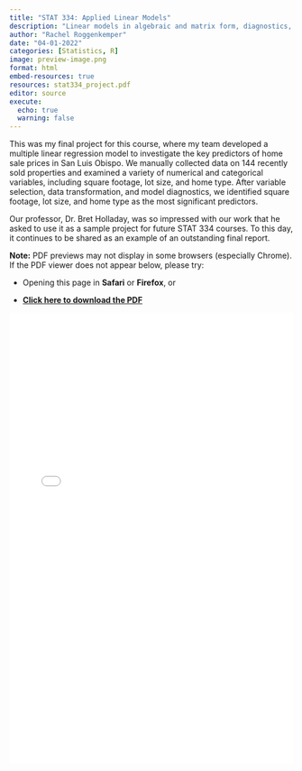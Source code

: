 ```yaml
---
title: "STAT 334: Applied Linear Models"
description: "Linear models in algebraic and matrix form, diagnostics, transformations, polynomial models, categorical predictors, model selection, correlated errors, logistic regression."
author: "Rachel Roggenkemper"
date: "04-01-2022"
categories: [Statistics, R]
image: preview-image.png
format: html
embed-resources: true
resources: stat334_project.pdf
editor: source
execute: 
  echo: true
  warning: false
---
```


This was my final project for this course, where my team developed a multiple linear regression model to investigate the key predictors of home sale prices in San Luis Obispo. We manually collected data on 144 recently sold properties and examined a variety of numerical and categorical variables, including square footage, lot size, and home type. After variable selection, data transformation, and model diagnostics, we identified square footage, lot size, and home type as the most significant predictors.

Our professor, Dr. Bret Holladay, was so impressed with our work that he asked to use it as a sample project for future STAT 334 courses. To this day, it continues to be shared as an example of an outstanding final report.




**Note:** PDF previews may not display in some browsers (especially Chrome). If the PDF viewer does not appear below, please try:

- Opening this page in **Safari** or **Firefox**, or  

- **[Click here to download the PDF](stat334_project.pdf)**

```{=html}
<iframe src="stat334_project.pdf" width="100%" height="800px" style="border: none;"></iframe>
```

